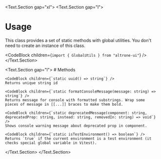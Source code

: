 
<BluePrint title="GlobalUtils " />

<Text.Section gap="xl">
  <Text.Section gap="l">
  # Usage

  This class provides a set of static methods with global utilities. You don't need to create an instance of this class.

  <CodeBlock children={`import { GlobalUtils } from "altrone-ui"`} />
  </Text.Section>

  <Text.Section gap="l">
    # Methods

    <CodeBlock children={`static uuid() => string`} />
    Returns unique string id

    <CodeBlock children={`static formatConsoleMessage(message: string) => string`} />
    Returns message for console with formatted substrings. Wrap some pieces of message in [[...]] braces to make them bold.

    <CodeBlock children={`static deprecatedMessage(component: string, deprecatedProp: string, instead: string, removedIn: string) => void`} />
    Shows console warning message about deprecated prop in component.

    <CodeBlock children={`static isTestEnvironment() => boolean`} />
    Returns `true` if the current environment is a test environment (it checks special global variable in Vitest).
  </Text.Section>
</Text.Section>